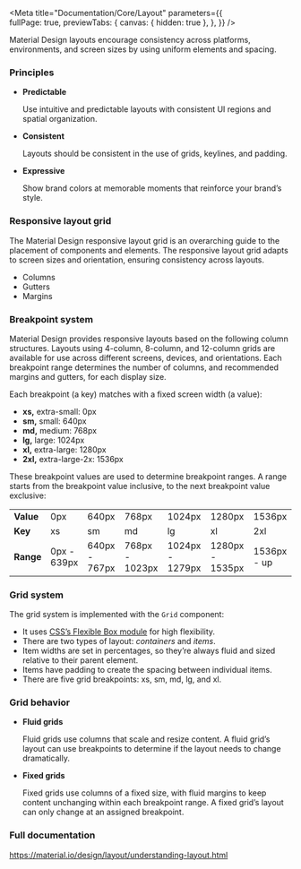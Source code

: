 
<Meta title="Documentation/Core/Layout"
  parameters={{      
    fullPage: true,
    previewTabs: {
      canvas: { hidden: true },
    },
  }} 
/>

<div className="wrapper-docs">
    <Title>Layout</Title>
<Subtitle>Material Design layouts encourage consistency across platforms, environments, and screen sizes by using uniform elements and spacing.</Subtitle>

### Principles

<ul>
    <li>
        <b>Predictable</b>
        <p>Use intuitive and predictable layouts with consistent UI regions and spatial organization.</p>
    </li>
    <li>
        <b>Consistent</b>
        <p>Layouts should be consistent in the use of grids, keylines, and padding.</p>
    </li>
    <li>
        <b>Expressive</b>
        <p>Show brand colors at memorable moments that reinforce your brand’s style.</p>
    </li>
</ul>

### Responsive layout grid

<p>The Material Design responsive layout grid is an overarching guide to the placement of components and elements. The responsive layout grid adapts to screen sizes and orientation, ensuring consistency across layouts.</p>

<ul>
    <li>
        Columns
    </li>
    <li>
        Gutters
    </li>
    <li>
        Margins
    </li>
</ul>

### Breakpoint system

<p>Material Design provides responsive layouts based on the following column structures. Layouts using 4-column, 8-column, and 12-column grids are available for use across different screens, devices, and orientations. Each breakpoint range determines the number of columns, and recommended margins and gutters, for each display size.</p>

<p>Each breakpoint (a key) matches with a fixed screen width (a value):</p>

<ul>
<li><strong>xs,</strong> extra-small: 0px</li>
<li><strong>sm,</strong> small: 640px</li>
<li><strong>md,</strong> medium: 768px</li>
<li><strong>lg,</strong> large: 1024px</li>
<li><strong>xl,</strong> extra-large: 1280px</li>
<li><strong>2xl,</strong> extra-large-2x: 1536px</li>
</ul>

<p>These breakpoint values are used to determine breakpoint ranges. A range starts from the breakpoint value inclusive, to the next breakpoint value exclusive:</p>

<table>
  <tbody>
    <tr>
      <td><b>Value</b></td>
      <td>0px</td>
      <td>640px</td>
      <td>768px</td>
      <td>1024px</td>
      <td>1280px</td>
      <td>1536px</td>
    </tr>
    <tr>
      <td><b>Key</b></td>
      <td>xs</td>
      <td>sm</td>
      <td>md</td>
      <td>lg</td>
      <td>xl</td>
      <td>2xl</td>
    </tr>
    <tr>
      <td><b>Range</b></td>
      <td>0px - 639px</td>
      <td>640px - 767px</td>
      <td>768px - 1023px</td>
      <td>1024px - 1279px</td>
      <td>1280px - 1535px</td>
      <td>1536px - up</td>
    </tr>
  </tbody>
</table>

### Grid system

<p>The grid system is implemented with the <code>Grid</code> component:</p>

<ul>
<li>It uses <a href="https://www.w3.org/TR/css-flexbox-1/" target="_blank" rel="noopener nofollow" class="link">CSS’s Flexible Box module</a> for high flexibility.</li>
<li>There are two types of layout: <em>containers</em> and <em>items</em>.</li>
<li>Item widths are set in percentages, so they’re always fluid and sized relative to their parent element.</li>
<li>Items have padding to create the spacing between individual items.</li>
<li>There are five grid breakpoints: xs, sm, md, lg, and xl.</li>
</ul>

### Grid behavior

<ul>
    <li>
        <b>Fluid grids</b>
        <p>Fluid grids use columns that scale and resize content. A fluid grid’s layout can use breakpoints to determine if the layout needs to change dramatically.</p>
    </li>
    <li>
        <b>Fixed grids</b>
        <p>Fixed grids use columns of a fixed size, with fluid margins to keep content unchanging within each breakpoint range. A fixed grid’s layout can only change at an assigned breakpoint.</p>
    </li>    
</ul>

### Full documentation

<a class="link" target="_blank" href="https://material.io/design/layout/understanding-layout.html">https://material.io/design/layout/understanding-layout.html</a>
</div>